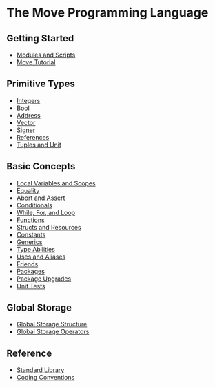 # The Move Programming Language

## Getting Started

- [Modules and Scripts](modules-and-scripts.mdx)
- [Move Tutorial](move-tutorial.mdx)

## Primitive Types

- [Integers](integers.mdx)
- [Bool](bool.mdx)
- [Address](address.mdx)
- [Vector](vector.mdx)
- [Signer](signer.mdx)
- [References](references.mdx)
- [Tuples and Unit](tuples.mdx)

## Basic Concepts

- [Local Variables and Scopes](variables.mdx)
- [Equality](equality.mdx)
- [Abort and Assert](abort-and-assert.mdx)
- [Conditionals](conditionals.mdx)
- [While, For, and Loop](loops.mdx)
- [Functions](functions.mdx)
- [Structs and Resources](structs-and-resources.mdx)
- [Constants](constants.mdx)
- [Generics](generics.mdx)
- [Type Abilities](abilities.mdx)
- [Uses and Aliases](uses.mdx)
- [Friends](friends.mdx)
- [Packages](packages.mdx)
- [Package Upgrades](package-upgrades.mdx)
- [Unit Tests](unit-testing.mdx)

## Global Storage

- [Global Storage Structure](global-storage-structure.md)
- [Global Storage Operators](global-storage-operators.md)

## Reference

- [Standard Library](standard-library.md)
- [Coding Conventions](coding-conventions.md)
